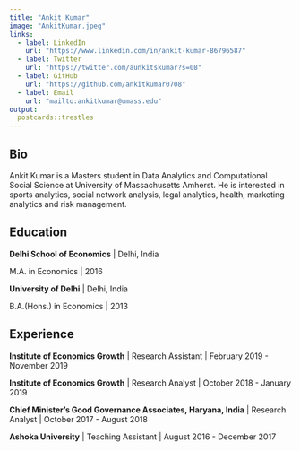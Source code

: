 ```yaml
---
title: "Ankit Kumar"
image: "AnkitKumar.jpeg"
links:
  - label: LinkedIn
    url: "https://www.linkedin.com/in/ankit-kumar-86796587"
  - label: Twitter
    url: "https://twitter.com/aunkitskumar?s=08"
  - label: GitHub
    url: "https://github.com/ankitkumar0708"
  - label: Email
    url: "mailto:ankitkumar@umass.edu"
output:
  postcards::trestles
---
```

 
## Bio

Ankit Kumar is a Masters student in Data Analytics and Computational Social Science at University of Massachusetts Amherst. He is interested in sports analytics, social network analysis, legal analytics, health, marketing analytics and risk management.

## Education

**Delhi School of Economics** | Delhi, India

M.A. in Economics | 2016

**University of Delhi** | Delhi, India

B.A.(Hons.) in Economics | 2013

## Experience

**Institute of Economics Growth** | Research Assistant | February 2019 - November 2019

**Institute of Economics Growth** | Research Analyst | October 2018 - January 2019

**Chief Minister's Good Governance Associates, Haryana, India** | Research Analyst | October 2017 - August 2018

**Ashoka University** | Teaching Assistant | August 2016 - December 2017
